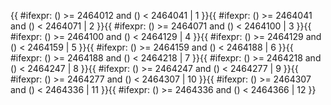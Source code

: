 <includeonly>{{ #ifexpr: ({{{1}}}) >= 2464012 and ({{{1}}}) < 2464041 | 1 }}{{ #ifexpr: ({{{1}}}) >= 2464041 and ({{{1}}}) < 2464071 | 2 }}{{ #ifexpr: ({{{1}}}) >= 2464071 and ({{{1}}}) < 2464100 | 3 }}{{ #ifexpr: ({{{1}}}) >= 2464100 and ({{{1}}}) < 2464129 | 4 }}{{ #ifexpr: ({{{1}}}) >= 2464129 and ({{{1}}}) < 2464159 | 5 }}{{ #ifexpr: ({{{1}}}) >= 2464159 and ({{{1}}}) < 2464188 | 6 }}{{ #ifexpr: ({{{1}}}) >= 2464188 and ({{{1}}}) < 2464218 | 7 }}{{ #ifexpr: ({{{1}}}) >= 2464218 and ({{{1}}}) < 2464247 | 8 }}{{ #ifexpr: ({{{1}}}) >= 2464247 and ({{{1}}}) < 2464277 | 9 }}{{ #ifexpr: ({{{1}}}) >= 2464277 and ({{{1}}}) < 2464307 | 10 }}{{ #ifexpr: ({{{1}}}) >= 2464307 and ({{{1}}}) < 2464336 | 11 }}{{ #ifexpr: ({{{1}}}) >= 2464336 and ({{{1}}}) < 2464366 | 12 }}</includeonly><noinclude>{{Chinese calendar/doc}}

[[Category:農曆模板|{{PAGENAME}}]]

</noinclude>